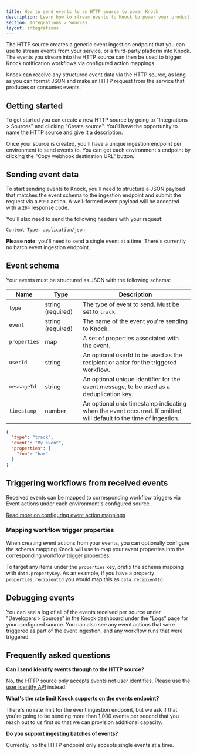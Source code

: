 ```yaml
---
title: How to send events to an HTTP source to power Knock
description: Learn how to stream events to Knock to power your product notifications.
section: Integrations > Sources
layout: integrations
---
```


The HTTP source creates a generic event ingestion endpoint that you can use to stream events from your service, or a third-party platform into Knock. The events you stream into the HTTP source can then be used to trigger Knock notification workflows via configured action mappings.

Knock can receive any structured event data via the HTTP source, as long as you can format JSON and make an HTTP request from the service that produces or consumes events.

## Getting started

To get started you can create a new HTTP source by going to "Integrations > Sources" and clicking "Create source". You'll have the opportunity to name the HTTP source and give it a description.

Once your source is created, you'll have a unique ingestion endpoint per environment to send events to. You can get each environment's endpoint by clicking the "Copy webhook destination URL" button.

## Sending event data

To start sending events to Knock, you'll need to structure a JSON payload that matches the event schema to the ingestion endpoint and submit the request via a `POST` action. A well-formed event payload will be accepted with a `204` response code.

You'll also need to send the following headers with your request:

```txt Request headers
Content-Type: application/json
```

**Please note**: you'll need to send a single event at a time. There's currently no batch event ingestion endpoint.

## Event schema

Your events must be structured as JSON with the following schema:

| Name         | Type              | Description                                                                                                       |
| ------------ | ----------------- | ----------------------------------------------------------------------------------------------------------------- |
| `type`       | string (required) | The type of event to send. Must be set to `track`.                                                                |
| `event`      | string (required) | The name of the event you're sending to Knock.                                                                    |
| `properties` | map               | A set of properties associated with the event.                                                                    |
| `userId`     | string            | An optional userId to be used as the recipient or actor for the triggered workflow.                               |
| `messageId`  | string            | An optional unique identifier for the event message, to be used as a deduplication key.                           |
| `timestamp`  | number            | An optional unix timestamp indicating when the event occurred. If omitted, will default to the time of ingestion. |

```json An example event payload
{
  "type": "track",
  "event": "My event",
  "properties": {
    "foo": "bar"
  }
}
```

## Triggering workflows from received events

Received events can be mapped to corresponding workflow triggers via Event actions under each environment's configured source.

[Read more on configuring event action mappings](/integrations/sources/overview#event-action-mapping)

### Mapping workflow trigger properties

When creating event actions from your events, you can optionally configure the schema mapping Knock will use to map your event properties into the corresponding workflow trigger properties.

To target any items under the `properties` key, prefix the schema mapping with `data.propertyKey`. As an example, if you have a property `properties.recipientId` you would map this as `data.recipientId`.

## Debugging events

You can see a log of all of the events received per source under "Developers > Sources" in the Knock dashboard under the "Logs" page for your configured source. You can also see any event actions that were triggered as part of the event ingestion, and any workflow runs that were triggered.

## Frequently asked questions

**Can I send identify events through to the HTTP source?**

No, the HTTP source only accepts events not user identifies. Please use the [user identify API](/send-and-manage-data/users) instead.

**What's the rate limit Knock supports on the events endpoint?**

There's no rate limit for the event ingestion endpoint, but we ask if that you're going to be sending more than 1,000 events per second that you reach out to us first so that we can provision additional capacity.

**Do you support ingesting batches of events?**

Currently, no the HTTP endpoint only accepts single events at a time.
